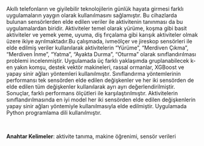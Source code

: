
<!-- \begin{center} -->
<!-- \large \textbf{Furkan PAŞAHAN, Berke SEVİM, Mert KAVAS, Furkan ERGÜNEŞ} -->
<!-- \end{center} -->


<!-- \begin{center} -->
<!-- \large \textbf{Dokuz Eylül Üniversitesi, Fen Fakültesi, İstatistik Bölümü, Tınaztepe Kampüsü, Buca, İzmir, Türkiye} -->
<!-- \end{center} -->

<!-- İnsanların günlük yaşantılarında gerçekleştirdikleri aktiviteler; basit ve karmaşık olarak iki kategoriye ayrılmaktadır. Bu çalışmada Python yazılım dili ile basit aktiviteler üzerinde araştırma ve analiz yapılmıştır. Projede kullanılan hedef aktiviteler hareketli ve hareketsiz olarak 2 sınıfa ayrılmıştır. Hareketli aktiviteler, “Yürüme”, “Merdiven Çıkma”, “Merdiven İnme”. Hareketsiz aktiviteler ise “Yatma”, “Ayakta Durma”, “Oturma” olarak alt sınıflara ayrılmıştır. Teknolojinin gelişmesi ile birlikte aktivite tanıma çalışmaları büyük bir ivme kazanmıştır. Bu tanıma işlemleri sensörler vasıtası ile yapılmaktadır. Yapılan çalışmalarda kullanılan başlıca sensörler “İvmeölçer” ve “Jiroskop” olarak saptanmıştır. Bu çalışmada 5744 adet aktivite verisi jiroskop ve ivmeölçer sensörleri yardımı ile toplanılmıştır. Toplanan bu veriler 561 farklı parametre üzerinden incelenmiştir. Bu çalışmada makine öğrenmesi Geleneksel yöntemler, Ağaç yöntemleri ve Gelişmiş Yöntemler olmak üzere 3 sınıfta kategorize edilmiştir. Geleneksel yöntemler olarak KNN ve Destek Vektör Makineleri incelenmiştir. Ağaç yöntemleri olarak Rastgele Ormanlar ve XGBoost yöntemleri incelenmiştir. Gelişmiş yöntemlerde ise Yapay Sinir Ağları modeli ele alınmıştır. Projede kullanılan iki sensör 3 farklı grupta incelenmiştir; “Jiroskop Sensörüne Ait Değişkenler” , “İvmeölçer Sensörüne Ait Değişkenler”, “Jiroskop ve İvmeölçer Sensörlerine Ait Değişkenler” şeklinde üç ayrı değişken grubu seçilen 5 farklı makine öğrenmesi methoduna entegre edilerek F1 skorlarına göre en iyi model tespit edilmiştir. GridSearchCV algoritması en yüksek doğruluk oranına sahip parametreleri seçmemizde yardımcı olmuştur.  -->

Akıllı telefonların ve giyilebilir teknolojilerin günlük hayata girmesi farklı uygulamaların yaygın olarak kullanılmasını sağlamıştır. Bu cihazlarda bulunan sensörlerden elde edilen veriler ile aktivitenin tanınması da bu uygulamalardan biridir. Aktiviteler temel olarak yürüme, koşma gibi basit aktiviteler ve yemek yeme, uyuma, diş fırçalama gibi karışık aktiviteler olmak üzere ikiye ayrılmaktadır.Bu çalışmada, ivmeölçer ve jireskop sensörleri ile elde edilmiş veriler kullanılarak aktivitelerin “Yürüme”, “Merdiven Çıkma”, “Merdiven İnme”, “Yatma”, “Ayakta Durma”, “Oturma” olarak sınıflandırılması problemi incelenmiştir. Uygulamada üç farklı yaklaşımda gruplanabilecek k-en yakın komşu, destek vektör makineleri, rassal ormanlar, XGBoost ve yapay sinir ağları yöntemleri kullanılmıştır. Sınıflandırma yöntemlerinin performansı tek sensörden elde edilen değişkenler ve her iki sensörden de elde edilen tüm değişkenler kullanılarak ayrı ayrı değerlendirilmiştir. Sonuçlar, farklı performans ölçütleri ile karşılaştırılmıştır. Aktivitelerin sınıflandırılmasında en iyi model her iki sensörden elde edilen değişkenlerin yapay sinir ağları yöntemiyle kullanılmasıyla elde edilmiştir. Uygulamada Python programlama dili kullanılmıştır.

\  

**Anahtar Kelimeler**: aktivite tanıma, makine öğrenimi, sensör verileri

